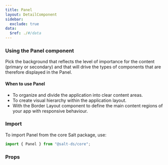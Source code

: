 ```yaml
---
title: Panel
layout: DetailComponent
sidebar:
  exclude: true
data:
  $ref: ./#/data
---
```


### Using the Panel component

Pick the background that reflects the level of importance for the content (primary or secondary) and that will drive the types of components that are therefore displayed in the Panel.

#### When to use Panel

- To organize and divide the application into clear content areas.
- To create visual hierarchy within the application layout.
- With the Border Layout component to define the main content regions of your app with responsive behaviour.

### Import

To import Panel from the core Salt package, use:

```js
import { Panel } from "@salt-ds/core";
```

### Props

<PropsTable componentName="Panel" />
